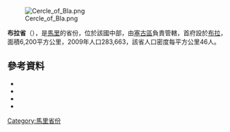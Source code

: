 [[Image:Cercle_of_Bla.png|right]]

'''布拉省'''（{{lang-fr|Cercle de Bla}}），是[[馬里|馬里]]的省份，位於該國中部，由[[塞古區|塞古區]]負責管轄，首府設於[[布拉_(布拉省)|布拉]]，面積6,200平方公里，2009年人口283,663，該省人口密度每平方公里46人。

==參考資料==
*{{citation | title=Synthèsis des Plans de Securité Alimentaire des Communes du Cercle de Bla 2008-2012 | publisher=Commissariat à la Sécurité Alimentaire, République du Mali, USAID-Mali | year=2008 | url=http://www.aec.msu.edu/fs2/mali_fd_strtgy/plans/segou/bla/psa_synthese_cerle_de_bla.pdf | language=fr | deadurl=yes | archiveurl=https://web.archive.org/web/20110720011848/http://www.aec.msu.edu/fs2/mali_fd_strtgy/plans/segou/bla/psa_synthese_cerle_de_bla.pdf | archivedate=2011年7月20日 | df= }}
*{{citation | url=http://instat.gov.ml/documentation/segou.pdf | publisher=République de Mali: Institut National de la Statistique | title=Resultats Provisoires RGPH 2009 (Région de Ségou) | language=fr | accessdate=2015-07-10 | archive-date=2011-07-22 | archive-url=https://web.archive.org/web/20110722215805/http://instat.gov.ml/documentation/segou.pdf | dead-url=no }}
*{{citation | year=1999 | title=Loi N°99-035/ du 10 Aout 1999 Portant Création des Collectivités Territoriales de Cercles et de Régions | url=http://www.matcl.gov.ml/PDF/LoiCreationCercleReg.pdf | publisher=Ministère de l'Administration Territoriales et des Collectivités Locales, République du Mali | language=fr | deadurl=yes | archiveurl=https://web.archive.org/web/20120309073942/http://www.matcl.gov.ml/PDF/LoiCreationCercleReg.pdf | archivedate=2012-03-09 }}
*{{citation | title=Communes de la Région de Ségou | publisher=Ministère de l’administration territoriale et des collectivités locales, République du Mali | url=http://www.matcl.gov.ml/pdf/ComRegSegou.pdf | language=fr | deadurl=yes | archiveurl=https://www.webcitation.org/6AnaeXgXv?url=http://www.matcl.gov.ml/pdf/ComRegSegou.pdf | archivedate=2012-09-19 }}

{{coord|12|57|N|5|45|W|display=title}}

{{塞古區}}

[[Category:馬里省份|Category:馬里省份]]


{{Mali-geo-stub}}